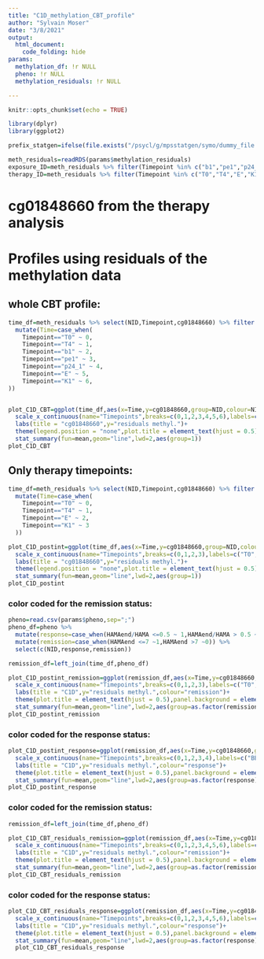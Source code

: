 ```yaml
---
title: "C1D_methylation_CBT_profile"
author: "Sylvain Moser"
date: "3/8/2021"
output: 
  html_document:
    code_folding: hide
params:
  methylation_df: !r NULL
  pheno: !r NULL
  methylation_residuals: !r NULL

---
```


```r
knitr::opts_chunk$set(echo = TRUE)
```

```r
library(dplyr)
library(ggplot2)
```

```r
prefix_statgen=ifelse(file.exists("/psycl/g/mpsstatgen/symo/dummy_file.txt"),"/psycl/g/mpsstatgen/symo/anxiety_methylation/","/Users/sylvain_moser/psycl_statgen/symo/anxiety_methylation/")
```


```r
meth_residuals=readRDS(params$methylation_residuals)
exposure_ID=meth_residuals %>% filter(Timepoint %in% c("b1","pe1","p24_1")) %>% pull(NID)
therapy_ID=meth_residuals %>% filter(Timepoint %in% c("T0","T4","E","K1")) %>% pull(NID)
```

# cg01848660 from the therapy analysis


# Profiles using residuals of the  methylation data 

## whole CBT profile: 

```r
time_df=meth_residuals %>% select(NID,Timepoint,cg01848660) %>% filter (NID %in% intersect(exposure_ID,therapy_ID)) %>% 
  mutate(Time=case_when(
    Timepoint=="T0" ~ 0,
    Timepoint=="T4" ~ 1,
    Timepoint=="b1" ~ 2,
    Timepoint=="pe1" ~ 3,
    Timepoint=="p24_1" ~ 4,
    Timepoint=="E" ~ 5,
    Timepoint=="K1" ~ 6,
))


plot_C1D_CBT=ggplot(time_df,aes(x=Time,y=cg01848660,group=NID,colour=NID))+geom_line()+
  scale_x_continuous(name="Timepoints",breaks=c(0,1,2,3,4,5,6),labels=c("T0","T4","BE","PE1h","PE24h","E","K"))+
  labs(title = "cg01848660",y="residuals methyl.")+
  theme(legend.position = "none",plot.title = element_text(hjust = 0.5),panel.background = element_blank(),text = element_text(size = 30),axis.ticks=element_blank(),axis.line = element_line(colour ="darkgrey"))+
  stat_summary(fun=mean,geom="line",lwd=2,aes(group=1))
plot_C1D_CBT
```

## Only therapy timepoints: 
```r
time_df=meth_residuals %>% select(NID,Timepoint,cg01848660) %>% filter (NID %in% intersect(exposure_ID,therapy_ID)) %>% 
  mutate(Time=case_when(
    Timepoint=="T0" ~ 0,
    Timepoint=="T4" ~ 1,
    Timepoint=="E" ~ 2,
    Timepoint=="K1" ~ 3
  ))

plot_C1D_postint=ggplot(time_df,aes(x=Time,y=cg01848660,group=NID,colour=NID))+geom_line()+
  scale_x_continuous(name="Timepoints",breaks=c(0,1,2,3),labels=c("T0","T4","E","K"))+
  labs(title = "cg01848660",y="residuals methyl.")+
  theme(legend.position = "none",plot.title = element_text(hjust = 0.5),panel.background = element_blank(),text = element_text(size = 30),axis.ticks=element_blank(),,axis.line = element_line(colour ="darkgrey"))+
  stat_summary(fun=mean,geom="line",lwd=2,aes(group=1))
plot_C1D_postint
```

### color coded for the remission status: 
```r
pheno=read.csv(params$pheno,sep=";")
pheno_df=pheno %>%
  mutate(response=case_when(HAMAend/HAMA <=0.5 ~ 1,HAMAend/HAMA > 0.5 ~ 0)) %>% 
  mutate(remission=case_when(HAMAend <=7 ~1,HAMAend >7 ~0)) %>% 
  select(c(NID,response,remission))

remission_df=left_join(time_df,pheno_df)

plot_C1D_postint_remission=ggplot(remission_df,aes(x=Time,y=cg01848660,group=NID,colour=as.factor(remission)))+geom_line()+
  scale_x_continuous(name="Timepoints",breaks=c(0,1,2,3),labels=c("T0","T4","E","K"))+
  labs(title = "C1D",y="residuals methyl.",colour="remission")+
  theme(plot.title = element_text(hjust = 0.5),panel.background = element_blank(),text = element_text(size = 30),axis.ticks=element_blank(),legend.title=element_text(size = 20),legend.text = element_text(size = 20),axis.line = element_line(colour ="darkgrey"))+
  stat_summary(fun=mean,geom="line",lwd=2,aes(group=as.factor(remission)))
plot_C1D_postint_remission
```

### color coded for the response status: 

```r
plot_C1D_postint_response=ggplot(remission_df,aes(x=Time,y=cg01848660,group=NID,colour=as.factor(response)))+geom_line()+
  scale_x_continuous(name="Timepoints",breaks=c(0,1,2,3,4),labels=c("BE","PE1h","PE24h","E","K"))+
  labs(title = "C1D",y="residuals methyl.",colour="response")+
  theme(plot.title = element_text(hjust = 0.5),panel.background = element_blank(),text = element_text(size = 30),axis.ticks=element_blank(),legend.title=element_text(size = 20),legend.text = element_text(size = 20),axis.line = element_line(colour ="darkgrey"))+
  stat_summary(fun=mean,geom="line",lwd=2,aes(group=as.factor(response)))
plot_C1D_postint_response
```



### color coded for the remission status: 
```r
remission_df=left_join(time_df,pheno_df)

plot_C1D_CBT_residuals_remission=ggplot(remission_df,aes(x=Time,y=cg01848660,group=NID,colour=as.factor(remission)))+geom_line()+
  scale_x_continuous(name="Timepoints",breaks=c(0,1,2,3,4,5,6),labels=c("T0","T4","BE","PE1h","PE24h","E","K"))+
  labs(title = "C1D",y="residuals methyl.",colour="remission")+
  theme(plot.title = element_text(hjust = 0.5),panel.background = element_blank(),text = element_text(size = 30),axis.ticks=element_blank(),legend.title=element_text(size = 20),legend.text = element_text(size = 20),axis.line = element_line(colour ="darkgrey"))+
  stat_summary(fun=mean,geom="line",lwd=2,aes(group=as.factor(remission)))
plot_C1D_CBT_residuals_remission
```

### color coded for the response status: 

```r
plot_C1D_CBT_residuals_response=ggplot(remission_df,aes(x=Time,y=cg01848660,group=NID,colour=as.factor(response)))+geom_line()+
  scale_x_continuous(name="Timepoints",breaks=c(0,1,2,3,4,5,6),labels=c("T0","T4","BE","PE1h","PE24h","E","K"))+
  labs(title = "C1D",y="residuals methyl.",colour="response")+
  theme(plot.title = element_text(hjust = 0.5),panel.background = element_blank(),text = element_text(size = 30),axis.ticks=element_blank(),legend.title=element_text(size = 20),legend.text = element_text(size = 20),axis.line = element_line(colour ="darkgrey"))+
  stat_summary(fun=mean,geom="line",lwd=2,aes(group=as.factor(response)))
  plot_C1D_CBT_residuals_response
```

